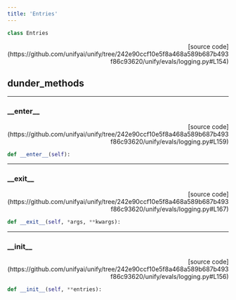 ```yaml
---
title: 'Entries'
---
```


```python
class Entries
```

<p align="right">[source code](https://github.com/unifyai/unify/tree/242e90ccf10e5f8a468a589b687b493f86c93620/unify/evals/logging.py#L154)</p>



## dunder_methods

---

### \_\_enter\_\_

<p align="right">[source code](https://github.com/unifyai/unify/tree/242e90ccf10e5f8a468a589b687b493f86c93620/unify/evals/logging.py#L159)</p>

```python
def __enter__(self):
```



---

### \_\_exit\_\_

<p align="right">[source code](https://github.com/unifyai/unify/tree/242e90ccf10e5f8a468a589b687b493f86c93620/unify/evals/logging.py#L167)</p>

```python
def __exit__(self, *args, **kwargs):
```



---

### \_\_init\_\_

<p align="right">[source code](https://github.com/unifyai/unify/tree/242e90ccf10e5f8a468a589b687b493f86c93620/unify/evals/logging.py#L156)</p>

```python
def __init__(self, **entries):
```

